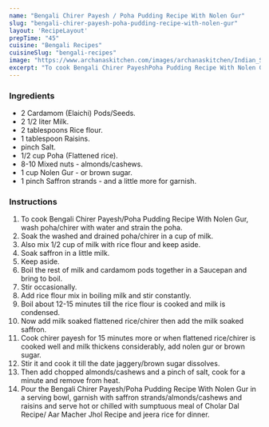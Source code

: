 ---
name: "Bengali Chirer Payesh / Poha Pudding Recipe With Nolen Gur"
slug: "bengali-chirer-payesh-poha-pudding-recipe-with-nolen-gur"
layout: 'RecipeLayout'
prepTime: "45"
cuisine: "Bengali Recipes"
cuisineSlug: "bengali-recipes"
image: "https://www.archanaskitchen.com/images/archanaskitchen/Indian_Sweets_Mithai/chirer-payesh-poha-pudding-recipe-with-nolen-gur.jpg"
excerpt: "To cook Bengali Chirer PayeshPoha Pudding Recipe With Nolen Gur, wash pohachirer with water and strain the poha"
---

### Ingredients

- 2 Cardamom (Elaichi) Pods/Seeds.
- 2 1/2 liter Milk.
- 2 tablespoons Rice flour.
- 1 tablespoon Raisins.
- pinch Salt.
- 1/2 cup Poha (Flattened rice).
- 8-10 Mixed nuts - almonds/cashews.
- 1 cup Nolen Gur - or brown sugar.
- 1 pinch Saffron strands - and a little more for garnish.

### Instructions

1. To cook Bengali Chirer Payesh/Poha Pudding Recipe With Nolen Gur, wash poha/chirer with water and strain the poha.
1. Soak the washed and drained poha/chirer in a cup of milk.
1. Also mix 1/2 cup of milk with rice flour and keep aside.
1. Soak saffron in a little milk.
1. Keep aside.
1. Boil the rest of milk and cardamom pods together in a Saucepan and bring to boil.
1. Stir occasionally.
1. Add rice flour mix in boiling milk and stir constantly.
1. Boil about 12-15 minutes till the rice flour is cooked and milk is condensed.
1. Now add milk soaked flattened rice/chirer then add the milk soaked saffron.
1. Cook chirer payesh for 15 minutes more or when flattened rice/chirer is cooked well and milk thickens considerably, add nolen gur or brown sugar.
1. Stir it and cook it till the date jaggery/brown sugar dissolves.
1. Then add chopped almonds/cashews and a pinch of salt, cook for a minute and remove from heat.
1. Pour the Bengali Chirer Payesh/Poha Pudding Recipe With Nolen Gur in a serving bowl, garnish with saffron strands/almonds/cashews and raisins and serve hot or chilled with sumptuous meal of Cholar Dal Recipe/ Aar Macher Jhol Recipe and jeera rice for dinner.
